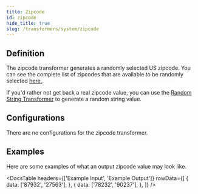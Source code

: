 ```yaml
---
title: Zipcode
id: zipcode
hide_title: true
slug: /transformers/system/zipcode
---
```




<TransformerPageHeader
  title="Zipcode"
  type="string"
  apiRef="https://github.com/nucleuscloud/neosync/blob/main/worker/internal/benthos/transformers/zipcode.go"
/>

## Definition

The zipcode transformer generates a randomly selected US zipcode. You can see the complete list of zipcodes that are available to be randomly selected [here.](https://github.com/nucleuscloud/neosync/blob/main/worker/internal/benthos/transformers/data-sets/addresses.json).

If you'd rather not get back a real zipcode value, you can use the [Random String Transformer](/transformers/system/random-string) to generate a random string value.

## Configurations

There are no configurations for the zipcode transformer.

## Examples

Here are some examples of what an output zipcode value may look like.

<DocsTable
  headers={['Example Input', 'Example Output']}
  rowData={[
    {
      data: ['87932', '27563'],
    },
    {
      data: ['78232', '90237'],
    },
  ]}
/>
